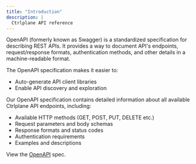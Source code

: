 ```yaml
---
title: "Introduction"
description: |
  Ctrlplane API reference
---
```


OpenAPI (formerly known as Swagger) is a standardized specification for
describing REST APIs. It provides a way to document API's endpoints,
request/response formats, authentication methods, and other details in a
machine-readable format.

The OpenAPI specification makes it easier to:

- Auto-generate API client libraries
- Enable API discovery and exploration

Our OpenAPI specification contains detailed information about all available
Ctrlplane API endpoints, including:

- Available HTTP methods (GET, POST, PUT, DELETE etc.)
- Request parameters and body schemas
- Response formats and status codes
- Authentication requirements
- Examples and descriptions

View the
[OpenAPI](https://github.com/ctrlplanedev/ctrlplane/blob/main/openapi.v1.json)
spec.
